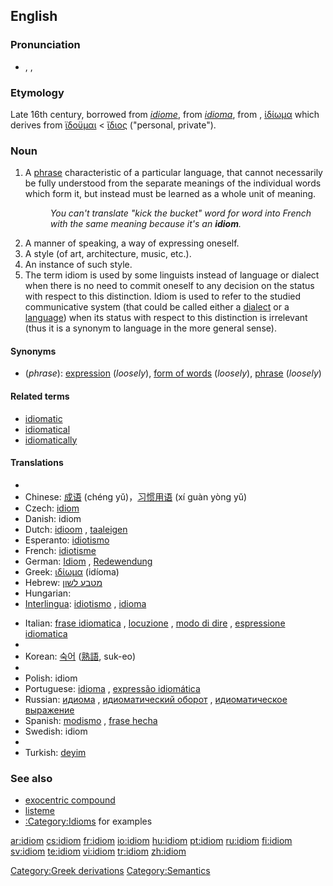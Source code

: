 {{see|Idiom}}
{{wikipedia}}
==English==

===Pronunciation===
* {{enPR|ĭd'ē-əm}}, {{IPA|/ˈɪdɪəm/}}, {{SAMPA|/"IdI@m/}}

===Etymology===
Late 16th century, borrowed from {{MF.}} ''[[idiome]]'', from {{LL.}} ''[[idioma]]'', from  {{AGr.}}, [[ἰδίωμα]] which derives from [[ϊδοϋμαι]] < [[ἴδιος]] ("personal, private").

===Noun===
{{en-noun}}

# A [[phrase]] characteristic of a particular language, that cannot necessarily be fully understood from the separate meanings of the individual words which form it, but instead must be learned as a whole unit of meaning.
#: ''You can't translate "kick the bucket" word for word into French with the same meaning because it's an '''idiom'''.''
# A manner of speaking, a way of expressing oneself.
# A style (of art, architecture, music, etc.).
# An instance of such style.
# The term idiom is used by some linguists instead of language or dialect when there is no need to commit oneself to any decision on the status with respect to this distinction. Idiom is used to refer to the studied communicative system (that could be called either a [[dialect]] or a [[language]]) when its status with respect to this distinction is irrelevant (thus it is a synonym to language in the more general sense).

====Synonyms====
* (''phrase''): [[expression]] (''loosely''), [[form of words]] (''loosely''), [[phrase]] (''loosely'')

====Related terms====
* [[idiomatic]]
* [[idiomatical]]
* [[idiomatically]]

====Translations====
{{trans-top|phrase that cannot be understood from its component words}}
* {{trreq|Arabic}}
* Chinese: [[成语]] (chéng yǔ)，[[习惯用语]] (xí guàn yòng yǔ)
* Czech: [[#Czech|idiom]] {{m}}
* Danish: idiom
* Dutch: [[idioom]] {{n}}, [[taaleigen]] {{n}}
* Esperanto: [[idiotismo]]
* French: [[idiotisme]] {{m}}<!--these translate "phrase", "expression" rather than "idiom": [[locution]] {{f}}, [[expression#French|expression]] {{f}}-->
* German: [[Idiom]] {{n}}, [[Redewendung]] {{f}}
* Greek: [[ιδίωμα]] (idíoma) {{n}}
* Hebrew: [[מטבע לשון]] {{g|Hebrew}}
* Hungarian: {{t|hu|idióma}}
* [[Interlingua]]: [[idiotismo]]<!--this translates "phrase", "expression" rather than "idiom": [[expression#Interlingua|expression]]-->, [[idioma]]
{{trans-mid}}
* Italian: [[frase idiomatica]] {{f}}, [[locuzione]] {{f}}, [[modo di dire]] {{m}}, [[espressione idiomatica]] {{f}}
* {{trreq|Japanese}}
* Korean: [[숙어]] ([[熟語]], suk-eo)
* {{trreq|Persian}}
* Polish: idiom {{m}}
* Portuguese: [[idioma]] {{m}}, [[expressão idiomática]] {{f}}
* Russian: [[идиома]] {{f}}, [[идиоматический оборот]] {{m}}, [[идиоматическое выражение]] {{n}}
* Spanish: [[modismo]] {{m}}, [[frase hecha]] {{f}}
* Swedish: idiom {{g|Swedish}}
* {{trreq|Thai}}
* Turkish: [[deyim]]
{{trans-bottom}}

{{trans-top|manner of speaking}}
{{trans-mid}}
{{trans-bottom}}

{{trans-top|style of art, etc}}
{{trans-mid}}
{{trans-bottom}}

{{trans-top|instance of such style}}
{{trans-mid}}
{{trans-bottom}}

{{trans-top|specific property of any language}}
{{trans-mid}}
{{trans-bottom}}

===See also===
* [[exocentric compound]]
* [[listeme]]
* [[:Category:Idioms]] for examples

[[Category:Greek derivations]]
[[Category:Semantics]]

[[ar:idiom]]
[[cs:idiom]]
[[fr:idiom]]
[[io:idiom]]
[[hu:idiom]]
[[pt:idiom]]
[[ru:idiom]]
[[fi:idiom]]
[[sv:idiom]]
[[te:idiom]]
[[vi:idiom]]
[[tr:idiom]]
[[zh:idiom]]